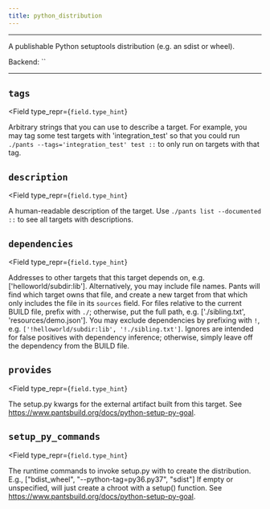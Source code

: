 ```yaml
---
title: python_distribution
---
```



---

A publishable Python setuptools distribution (e.g. an sdist or wheel).

Backend: <span className="color--primary">``</span>

---

<span className={styles.options}>

## `tags`

<Field
    type_repr={`field.type_hint`}
>
Arbitrary strings that you can use to describe a target. For example, you may tag some test targets with &#x27;integration_test&#x27; so that you could run `./pants --tags='integration_test' test ::` to only run on targets with that tag.
</Field>

## `description`

<Field
    type_repr={`field.type_hint`}
>
A human-readable description of the target. Use `./pants list --documented ::` to see all targets with descriptions.
</Field>

## `dependencies`

<Field
    type_repr={`field.type_hint`}
>
Addresses to other targets that this target depends on, e.g. [&#x27;helloworld/subdir:lib&#x27;]. Alternatively, you may include file names. Pants will find which target owns that file, and create a new target from that which only includes the file in its `sources` field. For files relative to the current BUILD file, prefix with `./`; otherwise, put the full path, e.g. [&#x27;./sibling.txt&#x27;, &#x27;resources/demo.json&#x27;]. You may exclude dependencies by prefixing with `!`, e.g. `['!helloworld/subdir:lib', '!./sibling.txt']`. Ignores are intended for false positives with dependency inference; otherwise, simply leave off the dependency from the BUILD file.
</Field>

## `provides`

<Field
    type_repr={`field.type_hint`}
>
The setup.py kwargs for the external artifact built from this target. See https://www.pantsbuild.org/docs/python-setup-py-goal.
</Field>

## `setup_py_commands`

<Field
    type_repr={`field.type_hint`}
>
The runtime commands to invoke setup.py with to create the distribution. E.g., [&quot;bdist_wheel&quot;, &quot;--python-tag=py36.py37&quot;, &quot;sdist&quot;] If empty or unspecified, will just create a chroot with a setup() function. See https://www.pantsbuild.org/docs/python-setup-py-goal.
</Field>



</span>